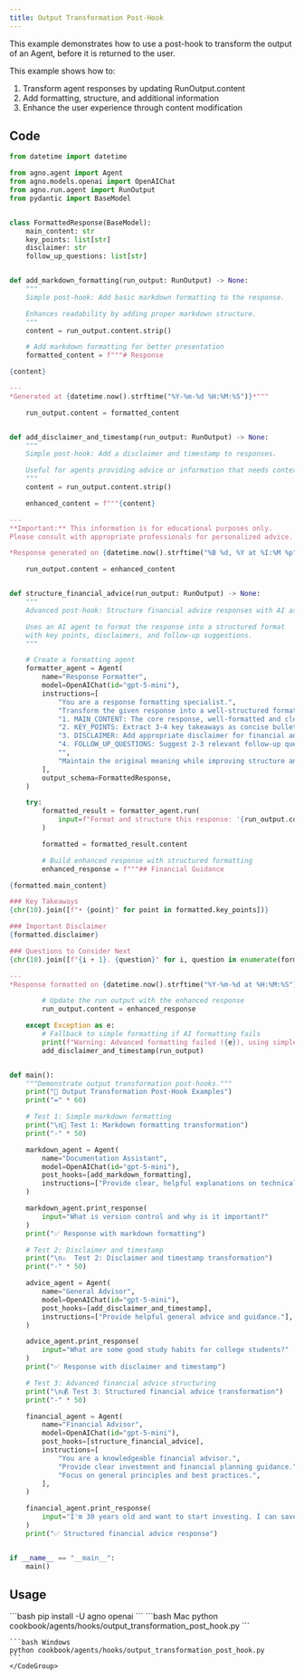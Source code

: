 ```yaml
---
title: Output Transformation Post-Hook
---
```


This example demonstrates how to use a post-hook to transform the output of an Agent, before it is returned to the user.

This example shows how to:
1. Transform agent responses by updating RunOutput.content
2. Add formatting, structure, and additional information
3. Enhance the user experience through content modification

## Code

```python
from datetime import datetime

from agno.agent import Agent
from agno.models.openai import OpenAIChat
from agno.run.agent import RunOutput
from pydantic import BaseModel


class FormattedResponse(BaseModel):
    main_content: str
    key_points: list[str]
    disclaimer: str
    follow_up_questions: list[str]


def add_markdown_formatting(run_output: RunOutput) -> None:
    """
    Simple post-hook: Add basic markdown formatting to the response.

    Enhances readability by adding proper markdown structure.
    """
    content = run_output.content.strip()

    # Add markdown formatting for better presentation
    formatted_content = f"""# Response

{content}

---
*Generated at {datetime.now().strftime("%Y-%m-%d %H:%M:%S")}*"""

    run_output.content = formatted_content


def add_disclaimer_and_timestamp(run_output: RunOutput) -> None:
    """
    Simple post-hook: Add a disclaimer and timestamp to responses.

    Useful for agents providing advice or information that needs context.
    """
    content = run_output.content.strip()

    enhanced_content = f"""{content}

---
**Important:** This information is for educational purposes only.
Please consult with appropriate professionals for personalized advice.

*Response generated on {datetime.now().strftime("%B %d, %Y at %I:%M %p")}*"""

    run_output.content = enhanced_content


def structure_financial_advice(run_output: RunOutput) -> None:
    """
    Advanced post-hook: Structure financial advice responses with AI assistance.

    Uses an AI agent to format the response into a structured format
    with key points, disclaimers, and follow-up suggestions.
    """

    # Create a formatting agent
    formatter_agent = Agent(
        name="Response Formatter",
        model=OpenAIChat(id="gpt-5-mini"),
        instructions=[
            "You are a response formatting specialist.",
            "Transform the given response into a well-structured format with:",
            "1. MAIN_CONTENT: The core response, well-formatted and clear",
            "2. KEY_POINTS: Extract 3-4 key takeaways as concise bullet points",
            "3. DISCLAIMER: Add appropriate disclaimer for financial advice",
            "4. FOLLOW_UP_QUESTIONS: Suggest 2-3 relevant follow-up questions",
            "",
            "Maintain the original meaning while improving structure and readability.",
        ],
        output_schema=FormattedResponse,
    )

    try:
        formatted_result = formatter_agent.run(
            input=f"Format and structure this response: '{run_output.content}'"
        )

        formatted = formatted_result.content

        # Build enhanced response with structured formatting
        enhanced_response = f"""## Financial Guidance

{formatted.main_content}

### Key Takeaways
{chr(10).join([f"• {point}" for point in formatted.key_points])}

### Important Disclaimer
{formatted.disclaimer}

### Questions to Consider Next
{chr(10).join([f"{i + 1}. {question}" for i, question in enumerate(formatted.follow_up_questions)])}

---
*Response formatted on {datetime.now().strftime("%Y-%m-%d at %H:%M:%S")}*"""

        # Update the run output with the enhanced response
        run_output.content = enhanced_response

    except Exception as e:
        # Fallback to simple formatting if AI formatting fails
        print(f"Warning: Advanced formatting failed ({e}), using simple format")
        add_disclaimer_and_timestamp(run_output)


def main():
    """Demonstrate output transformation post-hooks."""
    print("🎨 Output Transformation Post-Hook Examples")
    print("=" * 60)

    # Test 1: Simple markdown formatting
    print("\n📝 Test 1: Markdown formatting transformation")
    print("-" * 50)

    markdown_agent = Agent(
        name="Documentation Assistant",
        model=OpenAIChat(id="gpt-5-mini"),
        post_hooks=[add_markdown_formatting],
        instructions=["Provide clear, helpful explanations on technical topics."],
    )

    markdown_agent.print_response(
        input="What is version control and why is it important?"
    )
    print("✅ Response with markdown formatting")

    # Test 2: Disclaimer and timestamp
    print("\n⚠️  Test 2: Disclaimer and timestamp transformation")
    print("-" * 50)

    advice_agent = Agent(
        name="General Advisor",
        model=OpenAIChat(id="gpt-5-mini"),
        post_hooks=[add_disclaimer_and_timestamp],
        instructions=["Provide helpful general advice and guidance."],
    )

    advice_agent.print_response(
        input="What are some good study habits for college students?"
    )
    print("✅ Response with disclaimer and timestamp")

    # Test 3: Advanced financial advice structuring
    print("\n💰 Test 3: Structured financial advice transformation")
    print("-" * 50)

    financial_agent = Agent(
        name="Financial Advisor",
        model=OpenAIChat(id="gpt-5-mini"),
        post_hooks=[structure_financial_advice],
        instructions=[
            "You are a knowledgeable financial advisor.",
            "Provide clear investment and financial planning guidance.",
            "Focus on general principles and best practices.",
        ],
    )

    financial_agent.print_response(
        input="I'm 30 years old and want to start investing. I can save $500 per month. What should I know?"
    )
    print("✅ Structured financial advice response")


if __name__ == "__main__":
    main()
```

## Usage

<Steps>
  <Snippet file="create-venv-step.mdx" />

  <Step title="Install libraries">
    ```bash
    pip install -U agno openai
    ```
  </Step>

  <Step title="Run example">
    <CodeGroup>
    ```bash Mac
    python cookbook/agents/hooks/output_transformation_post_hook.py
    ```

    ```bash Windows
    python cookbook/agents/hooks/output_transformation_post_hook.py
    ```
    </CodeGroup>
  </Step>
</Steps>
